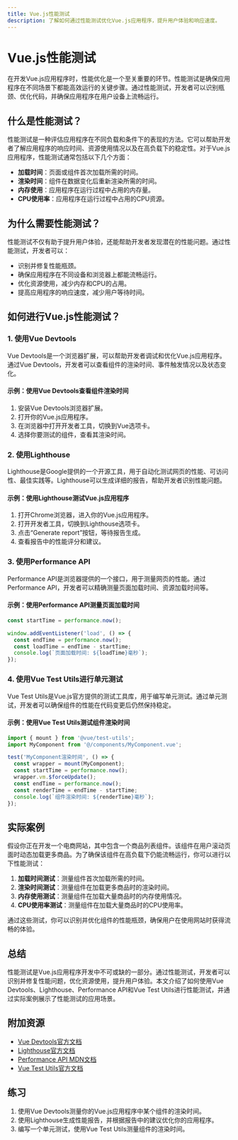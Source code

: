 ```yaml
---
title: Vue.js性能测试
description: 了解如何通过性能测试优化Vue.js应用程序，提升用户体验和响应速度。
---
```


# Vue.js性能测试

在开发Vue.js应用程序时，性能优化是一个至关重要的环节。性能测试是确保应用程序在不同场景下都能高效运行的关键步骤。通过性能测试，开发者可以识别瓶颈、优化代码，并确保应用程序在用户设备上流畅运行。

## 什么是性能测试？

性能测试是一种评估应用程序在不同负载和条件下的表现的方法。它可以帮助开发者了解应用程序的响应时间、资源使用情况以及在高负载下的稳定性。对于Vue.js应用程序，性能测试通常包括以下几个方面：

- **加载时间**：页面或组件首次加载所需的时间。
- **渲染时间**：组件在数据变化后重新渲染所需的时间。
- **内存使用**：应用程序在运行过程中占用的内存量。
- **CPU使用率**：应用程序在运行过程中占用的CPU资源。

## 为什么需要性能测试？

性能测试不仅有助于提升用户体验，还能帮助开发者发现潜在的性能问题。通过性能测试，开发者可以：

- 识别并修复性能瓶颈。
- 确保应用程序在不同设备和浏览器上都能流畅运行。
- 优化资源使用，减少内存和CPU的占用。
- 提高应用程序的响应速度，减少用户等待时间。

## 如何进行Vue.js性能测试？

### 1. 使用Vue Devtools

Vue Devtools是一个浏览器扩展，可以帮助开发者调试和优化Vue.js应用程序。通过Vue Devtools，开发者可以查看组件的渲染时间、事件触发情况以及状态变化。

#### 示例：使用Vue Devtools查看组件渲染时间

1. 安装Vue Devtools浏览器扩展。
2. 打开你的Vue.js应用程序。
3. 在浏览器中打开开发者工具，切换到Vue选项卡。
4. 选择你要测试的组件，查看其渲染时间。

### 2. 使用Lighthouse

Lighthouse是Google提供的一个开源工具，用于自动化测试网页的性能、可访问性、最佳实践等。Lighthouse可以生成详细的报告，帮助开发者识别性能问题。

#### 示例：使用Lighthouse测试Vue.js应用程序

1. 打开Chrome浏览器，进入你的Vue.js应用程序。
2. 打开开发者工具，切换到Lighthouse选项卡。
3. 点击“Generate report”按钮，等待报告生成。
4. 查看报告中的性能评分和建议。

### 3. 使用Performance API

Performance API是浏览器提供的一个接口，用于测量网页的性能。通过Performance API，开发者可以精确测量页面加载时间、资源加载时间等。

#### 示例：使用Performance API测量页面加载时间

```javascript
const startTime = performance.now();

window.addEventListener('load', () => {
  const endTime = performance.now();
  const loadTime = endTime - startTime;
  console.log(`页面加载时间: ${loadTime}毫秒`);
});
```

### 4. 使用Vue Test Utils进行单元测试

Vue Test Utils是Vue.js官方提供的测试工具库，用于编写单元测试。通过单元测试，开发者可以确保组件的性能在代码变更后仍然保持稳定。

#### 示例：使用Vue Test Utils测试组件渲染时间

```javascript
import { mount } from '@vue/test-utils';
import MyComponent from '@/components/MyComponent.vue';

test('MyComponent渲染时间', () => {
  const wrapper = mount(MyComponent);
  const startTime = performance.now();
  wrapper.vm.$forceUpdate();
  const endTime = performance.now();
  const renderTime = endTime - startTime;
  console.log(`组件渲染时间: ${renderTime}毫秒`);
});
```

## 实际案例

假设你正在开发一个电商网站，其中包含一个商品列表组件。该组件在用户滚动页面时动态加载更多商品。为了确保该组件在高负载下仍能流畅运行，你可以进行以下性能测试：

1. **加载时间测试**：测量组件首次加载所需的时间。
2. **渲染时间测试**：测量组件在加载更多商品时的渲染时间。
3. **内存使用测试**：测量组件在加载大量商品时的内存使用情况。
4. **CPU使用率测试**：测量组件在加载大量商品时的CPU使用率。

通过这些测试，你可以识别并优化组件的性能瓶颈，确保用户在使用网站时获得流畅的体验。

## 总结

性能测试是Vue.js应用程序开发中不可或缺的一部分。通过性能测试，开发者可以识别并修复性能问题，优化资源使用，提升用户体验。本文介绍了如何使用Vue Devtools、Lighthouse、Performance API和Vue Test Utils进行性能测试，并通过实际案例展示了性能测试的应用场景。

## 附加资源

- [Vue Devtools官方文档](https://devtools.vuejs.org/)
- [Lighthouse官方文档](https://developers.google.com/web/tools/lighthouse)
- [Performance API MDN文档](https://developer.mozilla.org/en-US/docs/Web/API/Performance)
- [Vue Test Utils官方文档](https://vue-test-utils.vuejs.org/)

## 练习

1. 使用Vue Devtools测量你的Vue.js应用程序中某个组件的渲染时间。
2. 使用Lighthouse生成性能报告，并根据报告中的建议优化你的应用程序。
3. 编写一个单元测试，使用Vue Test Utils测量组件的渲染时间。
